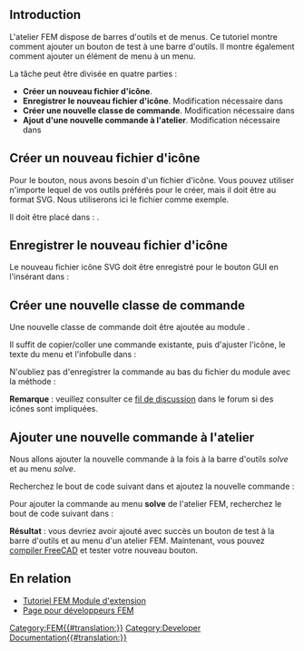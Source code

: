 <languages/>

{{TutorialInfo
|Topic=FEM
|Level=Avancé
|Time=60 min
|Author=[[User:JohnWang|JohnWang]]
|FCVersion=0.19
}}

== Introduction ==

L'atelier FEM dispose de barres d'outils et de menus. Ce tutoriel montre comment ajouter un bouton de test à une barre d'outils. Il montre également comment ajouter un élément de menu à un menu.

La tâche peut être divisée en quatre parties :
* '''Créer un nouveau fichier d'icône'''.
* '''Enregistrer le nouveau fichier d'icône'''. Modification nécessaire dans {{incode|src/Mod/Fem//Gui/Resources/Fem.qrc}}
* '''Créer une nouvelle classe de commande'''. Modification nécessaire dans {{incode|src/Mod/Fem/femcommands/commands.py}}
* '''Ajout d'une nouvelle commande à l'atelier'''. Modification nécessaire dans {{incode|src/Mod/Fem/Gui/Workbench.cpp}}

<span id="Create_a_new_icon_file"></span>
== Créer un nouveau fichier d'icône == 

Pour le bouton, nous avons besoin d'un fichier d'icône. Vous pouvez utiliser n'importe lequel de vos outils préférés pour le créer, mais il doit être au format SVG. Nous utiliserons ici le fichier {{FileName|FEM_testButton.svg}} comme exemple. 

Il doit être placé dans : {{incode|src/Mod/Fem/Gui/Resources/icons/}}.

<span id="Register_the_new_icon_file"></span>
== Enregistrer le nouveau fichier d'icône == 

Le nouveau fichier icône SVG doit être enregistré pour le bouton GUI en l'insérant dans {{incode|src/Mod/Fem/Gui/Resources/Fem.qrc}} :

{{code|code=
     <file>icons/FEM_testButton.svg</file>
}} 

<span id="Create_a_new_command_class"></span>
== Créer une nouvelle classe de commande ==

Une nouvelle classe de commande doit être ajoutée au module {{incode|src/Mod/Fem/femcommands/commands.py}}. 

Il suffit de copier/coller une commande existante, puis d'ajuster l'icône, le texte du menu et l'infobulle dans {{incode|__init__(self)}} :

{{code|code=
class _testButton(CommandManager):
    "The FEM_testButton command definition"

    def __init__(self):
        super(_testButton, self).__init__()
        self.menuetext = "test Button"
        self.tooltip = "This is a test button"
        self.is_active = "always"
        #self.do_activated = "add_obj_on_gui_selobj_noset_edit"
}}

N'oubliez pas d'enregistrer la commande au bas du fichier du module avec la méthode {{incode|addCommand(...)}} :

{{code|code=
FreeCADGui.addCommand(
    "FEM_testButton",
    _testButton()
)
}}

'''Remarque''' : veuillez consulter ce [https://forum.freecadweb.org/viewtopic.php?f=18&t=46693&start=10#p402004 fil de discussion] dans le forum si des icônes sont impliquées.

<span id="Add_new_command_to_workbench"></span>
== Ajouter une nouvelle commande à l'atelier ==

Nous allons ajouter la nouvelle commande à la fois à la barre d'outils ''solve'' et au menu ''solve''. 

Recherchez le bout de code suivant dans {{incode|/Gui/Workbench.cpp}} et ajoutez la nouvelle commande :

{{code|code= 
     Gui::ToolBarItem* solve = new Gui::ToolBarItem(root);
     solve->setCommand("Solve");
     *solve << "FEM_SolverCalculixCxxtools"
            << "FEM_SolverCalculiX"
            << "FEM_SolverElmer"
+           << "FEM_testButton"
            << "Separator"
}}

Pour ajouter la commande au menu '''solve''' de l'atelier FEM, recherchez le bout de code suivant dans {{incode|Workbench.cpp}} :

{{code|code= 
    Gui::MenuItem* solve = new Gui::MenuItem;
    root->insertItem(item, solve);
    solve->setCommand("&Solve");
    *solve << "FEM_SolverCalculixCxxtools"
           << "FEM_SolverCalculiX"
           << "FEM_SolverElmer"
           << "FEM_SolverZ88"
+          << "FEM_testButton"
           << "Separator"
}}

'''Résultat''' : vous devriez avoir ajouté avec succès un bouton de test à la barre d'outils et au menu d'un atelier FEM. Maintenant, vous pouvez [[Compiling/fr|compiler FreeCAD]] et tester votre nouveau bouton.

<span id="Related"></span>
== En relation ==

* [[Extend_FEM_Module/fr|Tutoriel FEM Module d'extension]]
* [[Onboarding_FEM_Devs/fr|Page pour développeurs FEM]]


[[Category:FEM{{#translation:}}]]
[[Category:Developer Documentation{{#translation:}}]]